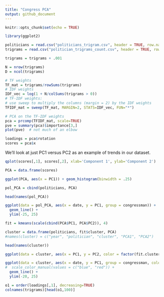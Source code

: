 ```yaml
---
title: "Congress PCA"
output: github_document
---
```


```r
knitr::opts_chunk$set(echo = TRUE)
```

```r
library(ggplot2)
```

```r
politicians = read.csv("politicians_trigram.csv", header = TRUE, row.names = 1)
trigrams = read.csv("politician_trigrams_count.csv", header = TRUE, row.names = 1)
```

```r
trigrams = trigrams + .001

N = nrow(trigrams)
D = ncol(trigrams)

# TF weights
TF_mat = trigrams/rowSums(trigrams)
# IDF weights
IDF_vec = log(1 + N/colSums(trigrams > 0))
# TF-IDF weights:
# use sweep to multiply the columns (margin = 2) by the IDF weights
TFIDF_mat = sweep(TF_mat, MARGIN=2, STATS=IDF_vec, FUN="*")
```

```r
# PCA on the TF-IDF weights
pca = prcomp(TFIDF_mat, scale=TRUE)
pve = summary(pca)$importance[3,]
plot(pve)  # not much of an elbow
```

```r
loadings = pca$rotation
scores = pca$x
```

We'll look at just PC1 versus PC2 as an example of trends in our dataset.

```r
qplot(scores[,1], scores[,2], xlab='Component 1', ylab='Component 2')
```

```r
PCA = data.frame(scores)
```

```r
ggplot(PCA, aes(x = PC1)) + geom_histogram(binwidth = .25)
```

```r
pol_PCA = cbind(politicians, PCA)
```

```r
head(names(pol_PCA))
```

```r
ggplot(data = pol_PCA, aes(x = date, y = PC1, group = congressman)) + 
  geom_line() +
  ylim(-25, 25)
```

```r
fit = kmeans(scale(cbind(PCA$PC1, PCA$PC2)), 4)

cluster = data.frame(politicians, fit$cluster, PCA)
#names(cluster) = c("year", "politician", "cluster", "PCA1", "PCA2")
```

```r
head(names(cluster))
```

```r
ggplot(data = cluster, aes(x = PC1, y = PC2, color = factor(fit.cluster))) + geom_point()
``` 

```r
ggplot(data = cluster, aes(x = date, y = PC1, group = congressman, color = factor(fit.cluster))) +
#  scale_color_manual(values = c("blue", "red")) +
  geom_line() +
  ylim(-20, 25)
```

```r
o1 = order(loadings[,1], decreasing=TRUE)
colnames(trigrams)[head(o1,100)]
```








































